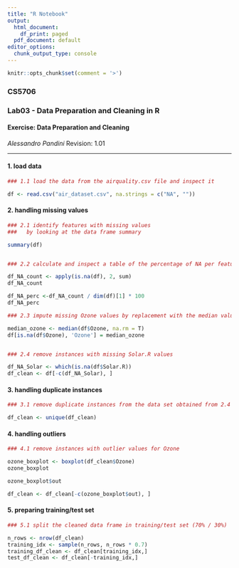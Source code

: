 ---
title: "R Notebook"
output:
  html_document:
    df_print: paged
  pdf_document: default
editor_options:
  chunk_output_type: console
---

```{r include=FALSE}
knitr::opts_chunk$set(comment = '>')
```

### CS5706
### Lab03 - Data Preparation and Cleaning in R
#### Exercise: Data Preparation and Cleaning
*Alessandro Pandini*
Revision: 1.01

***

#### 1. load data
```{r}
### 1.1 load the data from the airquality.csv file and inspect it

df <- read.csv("air_dataset.csv", na.strings = c("NA", ""))
```

#### 2. handling missing values
```{r}
### 2.1 identify features with missing values
###   by looking at the data frame summary

summary(df)


### 2.2 calculate and inspect a table of the percentage of NA per feature

df_NA_count <- apply(is.na(df), 2, sum)
df_NA_count

df_NA_perc <-df_NA_count / dim(df)[1] * 100
df_NA_perc

### 2.3 impute missing Ozone values by replacement with the median value

median_ozone <- median(df$Ozone, na.rm = T)
df[is.na(df$Ozone), 'Ozone'] = median_ozone


### 2.4 remove instances with missing Solar.R values

df_NA_Solar <- which(is.na(df$Solar.R))
df_clean <- df[-c(df_NA_Solar), ]
```

#### 3. handling duplicate instances
```{r}
### 3.1 remove duplicate instances from the data set obtained from 2.4

df_clean <- unique(df_clean)

```

#### 4. handling outliers
```{r}
### 4.1 remove instances with outlier values for Ozone

ozone_boxplot <- boxplot(df_clean$Ozone)
ozone_boxplot

ozone_boxplot$out

df_clean <- df_clean[-c(ozone_boxplot$out), ]

```

#### 5. preparing training/test set
```{r}
### 5.1 split the cleaned data frame in training/test set (70% / 30%)

n_rows <- nrow(df_clean)
training_idx <- sample(n_rows, n_rows * 0.7)
training_df_clean <- df_clean[training_idx,]
test_df_clean <- df_clean[-training_idx,]


```
